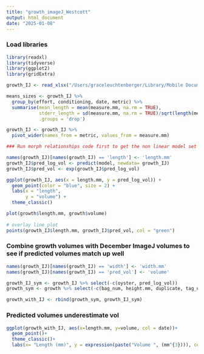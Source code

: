 ```yaml
---
title: "growth_imageJ_Westcott"
output: html_document
date: "2025-01-08"
---
```


### Load libraries
```r
library(readxl)
library(tidyverse)
library(ggplot2)
library(gridExtra)


```

```r
growth_IJ <- read_xlsx("/Users/graceleuchtenberger/Library/Mobile Documents/com~apple~CloudDocs/Documents/project-gigas-conditioning-GL/data/outplanting/Westcott/20241217_images/sizes_12172024.xlsx")
```


```r
means_sizes <- growth_IJ %>%
  group_by(effort, conditioning, date, metric) %>%
  summarise(mean_length = mean(measure.mm, na.rm = TRUE),
            stderr_length = sd(measure.mm, na.rm = TRUE)/sqrt(length(measure.mm)),
            .groups = 'drop')
```

```r
growth_IJ <- growth_IJ %>%
  pivot_wider(names_from = metric, values_from = measure.mm)

```

```r
### Run morph relationships code first to get the non linear model set up

names(growth_IJ)[names(growth_IJ) == 'length'] <- 'length.mm'
growth_IJ$pred_log_vol <- predict(model, newdata= growth_IJ) 
growth_IJ$pred_vol <- exp(growth_IJ$pred_log_vol)

ggplot(growth_IJ, aes(x = length.mm, y = pred_log_vol)) +
  geom_point(color = "blue", size = 2) +  
  labs(x = "length",
       y = "volume") +
  theme_classic()


```

```r
plot(growth$length.mm, growth$volume) 
  
# overlay line plot  
points(growth_IJ$length.mm, growth_IJ$pred_vol, col = "green")
```

### Combine growth volumes with December ImageJ volumes to see if predicted volumes match up well

```r

names(growth_IJ)[names(growth_IJ) == 'width'] <- 'width.mm'
names(growth_IJ)[names(growth_IJ) == 'pred_vol'] <- 'volume'

growth_IJ_sym <- growth_IJ %>% select(-c(oyster, pred_log_vol))
growth_sym <- growth %>% select(-c(bag_num, height.mm, duplicate, tag_num, notes,date_numeric, predicted, lower_ci, upper_ci))

growth_with_IJ <- rbind(growth_sym, growth_IJ_sym)
```


### Predicted volumes underestimate vol 
```r
ggplot(growth_with_IJ, aes(x=length.mm, y=volume, col = date))+
  geom_point()+
  theme_classic()+
  labs(x= "Length (mm)", y = expression(paste("Volume ", (mm^{3}))), col = "Date")
  
```

